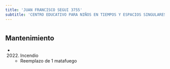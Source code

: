 ```yaml
---
title: 'JUAN FRANCISCO SEGUI 3755'
subtitle: 'CENTRO EDUCATIVO PARA NIÑOS EN TIEMPOS Y ESPACIOS SINGULARES N° 02'
---
```


#


## Mantenimiento

*  (2022) Incendio 
    + Reemplazo de 1 matafuego



